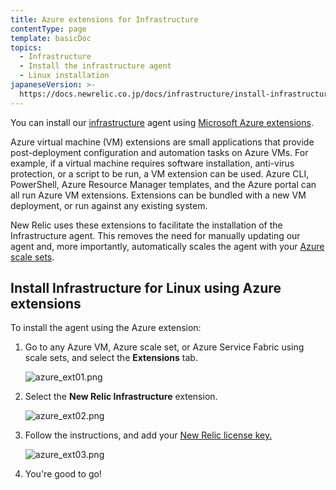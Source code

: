 ```yaml
---
title: Azure extensions for Infrastructure
contentType: page
template: basicDoc
topics:
  - Infrastructure
  - Install the infrastructure agent
  - Linux installation
japaneseVersion: >-
  https://docs.newrelic.co.jp/docs/infrastructure/install-infrastructure-agent/linux-installation/azure-extensions-infrastructure
---
```


You can install our [infrastructure](/docs/welcome-new-relic-infrastructure) agent using [Microsoft Azure extensions](https://docs.microsoft.com/en-us/azure/virtual-machines/extensions/overview).

<CollapserGroup>
  <Collapser
    id="what-is-extension"
    title="What is an Azure extension?"
  >
    Azure virtual machine (VM) extensions are small applications that provide post-deployment configuration and automation tasks on Azure VMs. For example, if a virtual machine requires software installation, anti-virus protection, or a script to be run, a VM extension can be used. Azure CLI, PowerShell, Azure Resource Manager templates, and the Azure portal can all run Azure VM extensions. Extensions can be bundled with a new VM deployment, or run against any existing system.
  </Collapser>
</CollapserGroup>

New Relic uses these extensions to facilitate the installation of the Infrastructure agent. This removes the need for manually updating our agent and, more importantly, automatically scales the agent with your [Azure scale sets](https://docs.microsoft.com/en-us/azure/virtual-machine-scale-sets/overview).

## Install Infrastructure for Linux using Azure extensions

To install the agent using the Azure extension:

1. Go to any Azure VM, Azure scale set, or Azure Service Fabric using scale sets, and select the **Extensions** tab.

   ![azure_ext01.png](./images/azure_ext01.png "azure_ext01.png")
2. Select the **New Relic Infrastructure** extension.

   ![azure_ext02.png](./images/azure_ext02.png "azure_ext02.png")
3. Follow the instructions, and add your [New Relic license key.](/docs/accounts/accounts-billing/account-setup/new-relic-license-key)

   ![azure_ext03.png](./images/azure_ext03.png "azure_ext03.png")
4. You're good to go!
